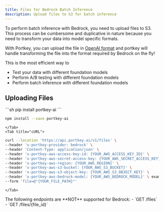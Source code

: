 ```yaml
---
title: Files for Bedrock Batch Inference
description: Upload files to S3 for batch inference
---
```


To perform batch inference with Bedrock, you need to upload files to S3.
This process can be cumbersome and duplicative in nature because you need to transform your data into model specific formats.

With Portkey, you can upload the file in [OpenAI format](https://platform.openai.com/docs/guides/batch#1-preparing-your-batch-file) and portkey will handle transforming the file into the format required by Bedrock on the fly!

This is the most efficient way to
- Test your data with different foundation models
- Perform A/B testing with different foundation models
- Perform batch inference with different foundation models


## Uploading Files

<Tabs>
    <Tab title="Python">
        ```sh
        pip install portkey-ai
        ```
    </Tab>
    <Tab title="NodeJS">

```sh
npm install --save portkey-ai
```
    </Tab>
    <Tab title="cURL">
```sh
curl --location 'https://api.portkey.ai/v1/files' \
--header 'x-portkey-provider: bedrock' \
--header 'Content-Type: application/json' \
--header 'x-portkey-aws-access-key-id: {YOUR_AWS_ACCESS_KEY_ID}' \
--header 'x-portkey-aws-secret-access-key: {YOUR_AWS_SECRET_ACCESS_KEY}' \
--header 'x-portkey-aws-region: {YOUR_AWS_REGION}' \
--header 'x-portkey-aws-s3-bucket: {YOUR_AWS_S3_BUCKET}' \
--header 'x-portkey-aws-s3-object-key: {YOUR_AWS_S3_OBJECT_KEY}' \
--header 'x-portkey-aws-bedrock-model: {YOUR_AWS_BEDROCK_MODEL}' \ example: anthropic.claude-3-5-sonnet-20240620-v1:0
--form 'file=@"{YOUR_FILE_PATH}"'
```
    </Tab>

  </Tabs>

<Warning>
    The following endpoints are **NOT** supported for Bedrock:
    - `GET /files`
    - `GET /files/{file_id}`
</Warning>

